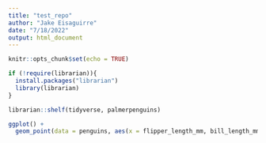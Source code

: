 ```yaml
---
title: "test_repo"
author: "Jake Eisaguirre"
date: "7/18/2022"
output: html_document
---
```


```r
knitr::opts_chunk$set(echo = TRUE)

if (!require(librarian)){
  install.packages("librarian")
  library(librarian)
}

librarian::shelf(tidyverse, palmerpenguins)
```

```r

ggplot() +
  geom_point(data = penguins, aes(x = flipper_length_mm, bill_length_mm, color = species))

```

